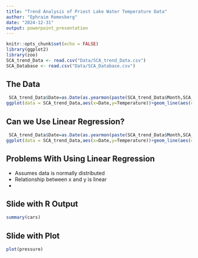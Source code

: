 ```yaml
---
title: "Trend Analysis of Priest Lake Water Temperature Data"
author: "Ephraim Romesberg"
date: "2024-12-31"
output: powerpoint_presentation
---
```


```r
knitr::opts_chunk$set(echo = FALSE)
library(ggplot2)
library(zoo)
SCA_trend_Data <- read.csv("Data/SCA_trend_Data.csv")
SCA_Database <- read.csv("Data/SCA_Database.csv")
```

## The Data

```r
 SCA_trend_Data$Date=as.Date(as.yearmon(paste(SCA_trend_Data$Month,SCA_trend_Data$Year,sep="-"),'%b-%Y'))
ggplot(data = SCA_trend_Data,aes(x=Date,y=Temperature))+geom_line(aes(colour = Site))+facet_grid(rows = vars(Site))+theme_bw()
```

## Can we Use Linear Regression?

```r
 SCA_trend_Data$Date=as.Date(as.yearmon(paste(SCA_trend_Data$Month,SCA_trend_Data$Year,sep="-"),'%b-%Y'))
ggplot(data = SCA_trend_Data,aes(x=Date,y=Temperature))+geom_line(aes(colour = Site))+geom_smooth(method = "lm",formula=y~x,se=FALSE,linewidth=.5,color="black")+facet_grid(rows = vars(Site))+theme_bw()
```


## Problems With Using Linear Regression

- Assumes data is normally distributed
- Relationship between x and y is linear 
- 

## Slide with R Output

```r
summary(cars)
```

## Slide with Plot

```r
plot(pressure)
```

